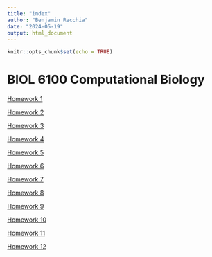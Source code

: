 ```yaml
---
title: "index"
author: "Benjamin Recchia"
date: "2024-05-19"
output: html_document
---
```


```r
knitr::opts_chunk$set(echo = TRUE)
```

# BIOL 6100 Computational Biology

[Homework 1](https://brecchia.github.io/RecchiaBIOL6100/Homework_01)

[Homework 2](https://brecchia.github.io/RecchiaBIOL6100/Homework_02)

[Homework 3](https://brecchia.github.io/RecchiaBIOL6100/Homework_03)

[Homework 4](https://brecchia.github.io/RecchiaBIOL6100/Homework_04)

[Homework 5](https://brecchia.github.io/RecchiaBIOL6100/Homework_05)

[Homework 6](https://brecchia.github.io/RecchiaBIOL6100/Homework_06)

[Homework 7](https://brecchia.github.io/RecchiaBIOL6100/Homework_07)

[Homework 8](https://brecchia.github.io/RecchiaBIOL6100/Homework_09)

[Homework 9](https://brecchia.github.io/RecchiaBIOL6100/Homework_09)

[Homework 10](https://brecchia.github.io/RecchiaBIOL6100/Homework_10)

[Homework 11](https://brecchia.github.io/RecchiaBIOL6100/Homework_11)

[Homework 12](https://brecchia.github.io/RecchiaBIOL6100/Homework_12)
